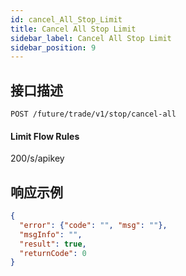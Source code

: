 ```yaml
---
id: cancel_All_Stop_Limit
title: Cancel All Stop Limit
sidebar_label: Cancel All Stop Limit
sidebar_position: 9
---
```


## 接口描述

`POST /future/trade/v1/stop/cancel-all`

#### **Limit Flow Rules**

200/s/apikey

## 响应示例

```json
{
  "error": {"code": "", "msg": ""},
  "msgInfo": "",
  "result": true,
  "returnCode": 0
}
```
